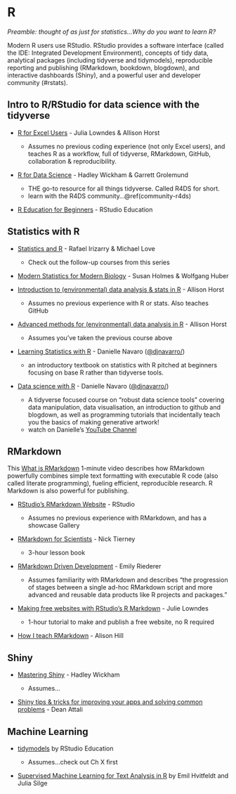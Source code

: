 # R {#rstats}

*Preamble: thought of as just for statistics...Why do you want to learn R?*

```{=html}
<!---I'm new to all of this.

https://twitter.com/ProfMattFox/status/1262013644306595840?s=20
https://cmdlinetips.com/2018/01/free-online-resources-books-to-learn-r-and-data-science/
https://rfortherestofus.com/2019/12/how-to-clean-messy-data-in-r/
https://kdestasio.github.io/post/r_best_practices/, also could go in workflows
--->
```
Modern R users use RStudio. RStudio provides a software interface (called the IDE: Integrated Development Environment), concepts of tidy data, analytical packages (including tidyverse and tidymodels), reproducible reporting and publishing (RMarkdown, bookdown, blogdown), and interactive dashboards (Shiny), and a powerful user and developer community (\#rstats). <!---Tidyverse & RStudio airport--->

## Intro to R/RStudio for data science with the tidyverse {#r-intro}

-   [R for Excel Users](https://rstudio-conf-2020.github.io/r-for-excel/) - Julia Lowndes & Allison Horst

    -   Assumes no previous coding experience (not only Excel users), and teaches R as a workflow, full of tidyverse, RMarkdown, GitHub, collaboration & reproducibility.

-   [R for Data Science](r4ds.had.co.nz/) - Hadley Wickham & Garrett Grolemund

    -   THE go-to resource for all things tidyverse. Called R4DS for short.
    -   learn with the R4DS community...\@ref(community-r4ds)

-   [R Education for Beginners](https://education.rstudio.com/learn/beginner/) - RStudio Education

```{=html}
<!---
R: tidyverse and tidy data. People start using R and haven’t heard of tidyverse, some people learn tidyverse and don’t know it

https://suzanbaert.netlify.app/2018/01/dplyr-tutorial-1/
--->
```
## Statistics with R

<!--- Distinguish between prev experience ### You need to learn statistics and R ...--->

-   [Statistics and R](https://www.edx.org/course/statistics-and-r) - Rafael Irizarry & Michael Love

    -   Check out the follow-up courses from this series

-   [Modern Statistics for Modern Biology](http://web.stanford.edu/class/bios221/book/index.html) - Susan Holmes & Wolfgang Huber\

-   [Introduction to (environmental) data analysis & stats in R](https://allisonhorst.github.io/) - Allison Horst

    -   Assumes no previous experience with R or stats. Also teaches GitHub

-   [Advanced methods for (environmental) data analysis in R](https://allisonhorst.github.io/) - Allison Horst

    -   Assumes you've taken the previous course above
    
    
- [Learning Statistics with R ](https://learningstatisticswithr.com/) - Danielle Navaro ([@djnavarro/](https://twitter.com/djnavarro/))
  - an introductory textbook on statistics with R pitched at beginners focusing on base R rather than tidyverse tools.
- [Data science with R](https://robust-tools.djnavarro.net/) - Danielle Navaro ([@djnavarro/](https://twitter.com/djnavarro/))
  - A tidyverse focused course on "robust data science tools" covering data manipulation, data visualisation, an introduction to github and blogdown, as well as programming tutorials that incidentally teach you the basics of making generative artwork!
  - watch on Danielle's [YouTube Channel](https://www.youtube.com/daniellenavarro77)

```{=html}
<!---

Statistical modeling in R

<http://faculty.marshall.usc.edu/gareth-james/ISL/>

\#\#\# Intermediate R for data science

\- [R Education for Intermediate](%5Bhttps://education.rstudio.com/learn/intermediate/)](<https://education.rstudio.com/learn/intermediate/>)) - RStudio Education

--->
```
## RMarkdown {#rmarkdown}

This [What is RMarkdown](https://vimeo.com/178485416) 1-minute video describes how RMarkdown powerfully combines simple text formatting with executable R code (also called literate programming), fueling efficient, reproducible research. R Markdown is also powerful for publishing.

-   [RStudio's RMarkdown Website](https://rmarkdown.rstudio.com/) - RStudio

    -   Assumes no previous experience with RMarkdown, and has a showcase Gallery

-   [RMarkdown for Scientists](https://rmd4sci.njtierney.com/) - Nick Tierney

    -   3-hour lesson book

-   [RMarkdown Driven Development](https://emilyriederer.netlify.app/post/rmarkdown-driven-development/) - Emily Riederer

    -   Assumes familiarity with RMarkdown and describes "the progression of stages between a single ad-hoc RMarkdown script and more advanced and reusable data products like R projects and packages."

-   [Making free websites with RStudio's R Markdown](https://jules32.github.io/rmarkdown-website-tutorial/) - Julie Lowndes

    -   1-hour tutorial to make and publish a free website, no R required\

-   [How I teach RMarkdown](https://alison.rbind.io/post/2020-05-28-how-i-teach-r-markdown/) - Alison Hill

<!---https://twitter.com/apreshill/status/1266424498028310528?s=19--->

## Shiny

-   [Mastering Shiny](https://mastering-shiny.org/) - Hadley Wickham

    -   Assumes...

-   [Shiny tips & tricks for improving your apps and solving common problems](https://deanattali.com/blog/advanced-shiny-tips/) - Dean Attali

## Machine Learning {#rstats-ml}

-   [tidymodels](https://www.tidymodels.org/) by RStudio Education

    -   Assumes...check out Ch X first

-   [Supervised Machine Learning for Text Analysis in R](https://smltar.com/) by Emil Hvitfeldt and Julia Silge

